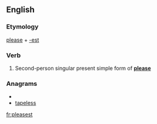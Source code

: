 ==English==

===Etymology===
[[please]] + [[-est]]

===Verb===
{{en-verb form}}

# {{archaic}} Second-person singular present simple form of '''[[please]]'''

===Anagrams===
* {{alphagram|aeelpsst}}
* [[tapeless#English|tapeless]]

[[fr:pleasest]]